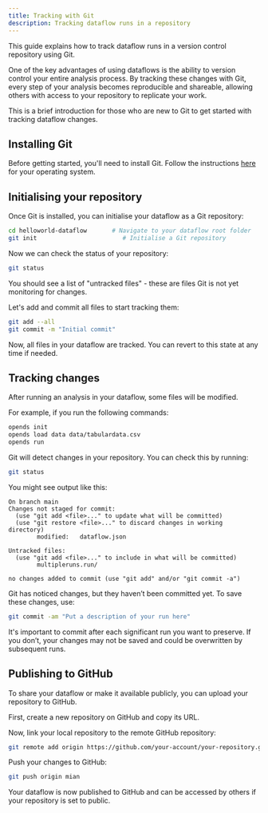 ```yaml
---
title: Tracking with Git
description: Tracking dataflow runs in a repository
---
```



This guide explains how to track dataflow runs in a version control repository using Git.

One of the key advantages of using dataflows is the ability to version control your entire analysis process. By tracking these changes with Git, every step of your analysis becomes reproducible and shareable, allowing others with access to your repository to replicate your work.

This is a brief introduction for those who are new to Git to get started with tracking dataflow changes.

## Installing Git

Before getting started, you'll need to install Git. Follow the instructions [here](https://github.com/git-guides/install-git) for your operating system.

## Initialising your repository

Once Git is installed, you can initialise your dataflow as a Git repository:

```bash
cd helloworld-dataflow       # Navigate to your dataflow root folder
git init                        # Initialise a Git repository
```

Now we can check the status of your repository:

```bash
git status
```

You should see a list of "untracked files" - these are files Git is not yet monitoring for changes.

Let's add and commit all files to start tracking them:

```bash
git add --all
git commit -m "Initial commit"
```

Now, all files in your dataflow are tracked. You can revert to this state at any time if needed.

## Tracking changes

After running an analysis in your dataflow, some files will be modified.

For example, if you run the following commands:

```bash
opends init
opends load data data/tabulardata.csv
opends run
```

Git will detect changes in your repository. You can check this by running:

```bash
git status
```

You might see output like this:

```
On branch main
Changes not staged for commit:
  (use "git add <file>..." to update what will be committed)
  (use "git restore <file>..." to discard changes in working directory)
        modified:   dataflow.json

Untracked files:
  (use "git add <file>..." to include in what will be committed)
        multipleruns.run/

no changes added to commit (use "git add" and/or "git commit -a")
```

Git has noticed changes, but they haven’t been committed yet. To save these changes, use:

```bash
git commit -am "Put a description of your run here"
```

It's important to commit after each significant run you want to preserve. If you don’t, your changes may not be saved and could be overwritten by subsequent runs.

## Publishing to GitHub

To share your dataflow or make it available publicly, you can upload your repository to GitHub.

First, create a new repository on GitHub and copy its URL.

Now, link your local repository to the remote GitHub repository:

```bash
git remote add origin https://github.com/your-account/your-repository.git
```

Push your changes to GitHub:

```bash
git push origin mian
```

Your dataflow is now published to GitHub and can be accessed by others if your repository is set to public.

